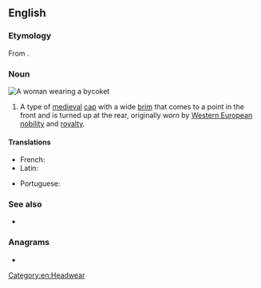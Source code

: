 ==English==

===Etymology===
From {{der|en|fro|bicoquet}}.

===Noun===
[[File:St Helena detail Agnolo Gaddi.jpg|thumb|A woman wearing a bycoket]]
{{en-noun}}

# {{lb|en|historical}} A type of [[medieval]] [[cap]] with a wide [[brim]] that comes to a point in the front and is turned up at the rear, originally worn by [[Western Europe]]an [[nobility]] and [[royalty]].

====Translations====
{{trans-top|type of ancient cap or headdress}}
* French: {{t+|fr|bicoquet|m}}
* Latin: {{t|la|abacot}}
{{trans-mid}}
* Portuguese: {{t+|pt|abacote|m}}
{{trans-bottom}}

===See also===
* {{l|en|abacot}}

===Anagrams===
* {{anagrams|en|a=bcekoty|bockety}}

[[Category:en:Headwear]]